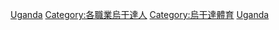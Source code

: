 {{Commonscat|Sportspeople from Uganda}}

[[Category:各國運動員|Uganda]]
[[Category:各職業烏干達人|Category:各職業烏干達人]]
[[Category:烏干達體育|Category:烏干達體育]]
[[Category:非洲運動員|Uganda]]
